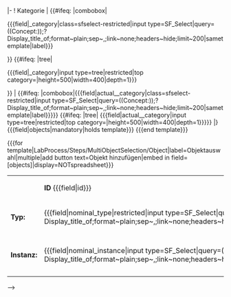 <includeonly>|-
! {{{name_in_form}}} Kategorie
<!-- NOMINAL CATEGORY:SFS Combobox-->
| {{#ifeq: {{{category_input_type|tree}}}|combobox| <div class='sfselect-restricted'><nowiki>{{{field|</nowiki>{{{template_parameter}}}_category<nowiki>|class=sfselect-restricted|input type=SF_Select|query=((Concept:</nowiki>{{{concept|MaterialCategory}}}<nowiki>));?Display_title_of;format~plain;sep~,;link~none;headers~hide;limit~200|sametemplate|label}}}</nowiki></div>}}<!-- 
NOMINAL CATEGORY:Tree-->{{#ifeq: {{{category_input_type|tree}}}|tree|
<div class='sfselect-restricted'><nowiki>{{{field|</nowiki>{{{template_parameter}}}_category<nowiki>|input type=tree|restricted|top category=</nowiki>{{{category|211112-sist-0001-mc}}}<nowiki>|height=500|width=400|depth=1}}}</nowiki></div>}}
<!-- ACTUAL CATEGORY:SFS Combobox-->
| {{#ifeq: {{{category_input_type|tree}}}|combobox|<nowiki>{{{field|</nowiki>actual_{{{template_parameter}}}_category<nowiki>|class=sfselect-restricted|input type=SF_Select|query=((Concept:</nowiki>{{{concept|MaterialCategory}}}<nowiki>));?Display_title_of;format~plain;sep~,;link~none;headers~hide;limit~200|sametemplate|label}}}</nowiki>}}<!-- 
ACTUAL CATEGORY:Tree-->{{#ifeq: {{{category_input_type|tree}}}|tree|
<nowiki>{{{field|</nowiki>actual_{{{template_parameter}}}_category<nowiki>|input type=tree|restricted|top category=</nowiki>{{{category|211112-sist-0001-mc}}}<nowiki>|height=500|width=400|depth=1}}}</nowiki>}}
|}
<nowiki>{{{field|objects|mandatory|holds template}}}</nowiki>
<nowiki>{{{end template}}}</nowiki>

<nowiki>{{{for template|LabProcess/Steps/MultiObjectSelection/Object|label=Objektauswahl|multiple|add button text=Objekt hinzufügen|embed in field=</nowiki>{{{template}}}<nowiki>[objects]|display=NOTspreadsheet}}} </nowiki>
{| class="formtable" 
| style="width: 10%" |
<!-- | style="width: 10%" | '''ID'''   -->
| style="width: 30%" | '''ID'''  <nowiki>{{{field|id}}} </nowiki>  
<!-- | style="width: 10%" | '''Name'''   -->
| style="width: 30%" | '''Name'''  <nowiki>{{{field|name}}} </nowiki> 
<!-- NOMINAL TYPE-->
|-
| '''Typ:'''
<!-- | '''Soll''' | -->
| <div class='sfselect-restricted'><nowiki>{{{field|</nowiki>nominal_type<nowiki>|restricted|input type=SF_Select|query=</nowiki>((Category:{{{category|211112-sist-0001-mc}}}))<nowiki>;?Display_title_of;format~plain;sep~,;link~none;headers~hide;limit~200|sametemplate|label}}}</nowiki></div>
<!-- ACTUAL TYPE-->
<!-- | '''Ist''' | -->
| <nowiki>{{{field|</nowiki>actual_type<nowiki>|input type=SF_Select|query=((</nowiki>{{#ifeq: {{{category_input_type|tree}}}|tree|Category:}}<nowiki>@@@@));?Display_title_of;format~plain;sep~,;link~none;headers~hide;limit~200|template=</nowiki>{{{template}}}<nowiki>|field=</nowiki>actual_{{{template_parameter}}}_category<nowiki>|label|mandatory}}}</nowiki>
|-
| '''Instanz:'''
<!-- NOMINAL INSTANCE -->
<!-- | '''Soll''' | -->
| <div class='sfselect-restricted'><nowiki>{{{field|</nowiki>nominal_instance<nowiki>|input type=SF_Select|query=((Category:LabObject));?Display_title_of;format~plain;sep~,;link~none;headers~hide;limit~200|sametemplate|label}}}</nowiki></div>
<!-- INSTANCE -->
<!-- | '''Ist''' | -->
| <nowiki>{{{field|</nowiki>actual_instance<nowiki>|input type=SF_Select|query=((IsInstanceOf::@@@@));?Display_title_of;format~plain;sep~,;link~none;headers~hide;limit~200|sametemplate|field=</nowiki>actual_type<nowiki>|label|mandatory}}}</nowiki></includeonly><!-- 

| <nowiki>{{{field|nominal_type|values from category=Physikalische Größe|class=physical_quantity|input type=combobox}}} 
| {{{field|nominal value}}} 
| <div class='tiny-input'>{{{field|nominal unit|class=nominal_unit|input type=SF_Select|query=((Attribut:@@@@));?Einheiten;format~plain;sep~,;link~none;mainlabel~-;headers~hide;limit~
200|sametemplate|field=property}}}</div>
| {{{field|actual value}}} 
| <div class='tiny-input'>{{{field|actual unit|input type=SF_Select|query=((Attribut:@@@@));?Einheiten;format~plain;sep~,;link~none;mainlabel~-;headers~hide;limit~200|sametemplate|field=property}}}</div>
|}
{{{end template}}} -->